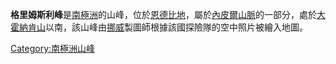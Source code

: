 {{coord|66|34|S|53|40|E|source:GNIS|display=title}}

'''格里姆斯利峰'''是[[南極洲|南極洲]]的山峰，位於[[恩德比地|恩德比地]]，屬於[[內皮爾山脈|內皮爾山脈]]的一部分，處於[[大霍納肯山|大霍納肯山]]以南，該山峰由[[挪威|挪威]]製圖師根據該國探險隊的空中照片被繪入地圖。

{{Antarctica-geo-stub}}
[[Category:南極洲山峰|Category:南極洲山峰]]